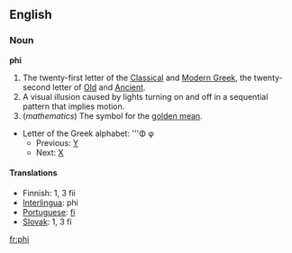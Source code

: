 {{wikipedia}}
==English==

===Noun===
'''phi'''  
# The twenty-first letter of the [[Classical Greek|Classical]] and [[Modern Greek]], the twenty-second letter of [[Old Greek|Old]] and [[Ancient Greek|Ancient]].
# A visual illusion caused by lights turning on and off in a sequential pattern that implies motion.
# (''mathematics'') The symbol for the [[golden mean]].
*Letter of the Greek alphabet: '''&#934; &#966;
**Previous: [[upsilon|&#933;]]
**Next: [[chi|&#935;]]

====Translations====
*Finnish: 1, 3 fii
*[[Interlingua]]: phi
*[[Portuguese]]: [[fi]] {{m}}
*[[Slovak]]: 1, 3 fí

[[fr:phi]]